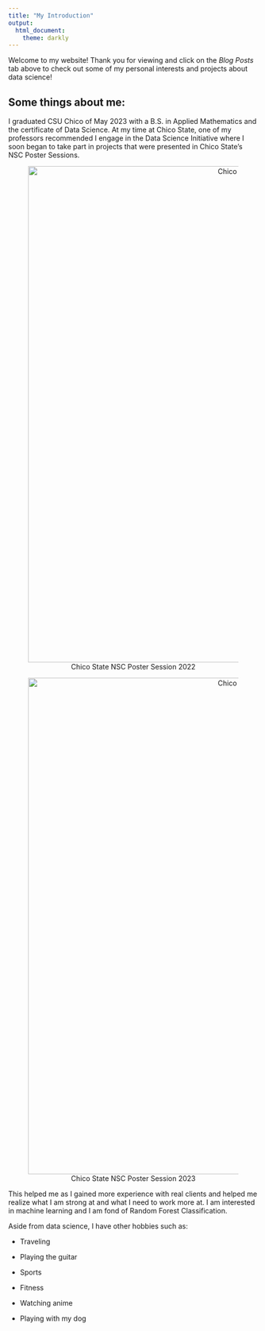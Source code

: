 ```yaml
---
title: "My Introduction"
output:
  html_document:
    theme: darkly
---
```


Welcome to my website! Thank you for viewing and click on the *Blog Posts* tab above to check out some of my personal interests and projects about data science!

## Some things about me: 
I graduated CSU Chico of May 2023 with a B.S. in Applied Mathematics and the certificate of Data Science. At my time at Chico State, one of my professors recommended I engage in the Data Science Initiative where I soon began to take part in projects that were presented in Chico State's NSC Poster Sessions.

<center>
![Chico State NSC Poster Session 2022](~/Documents/RicaRebusitWeb/siposter.png){width="1000"}
</center>

<center>
![Chico State NSC Poster Session 2023](~/Documents/RicaRebusitWeb/chcposter.png){width="1000"}
</center>

This helped me as I gained more experience with real clients and helped me realize what I am strong at and what I need to work more at. I am interested in machine learning and I am fond of Random Forest Classification.

Aside from data science, I have other hobbies such as:

-   Traveling

-   Playing the guitar

-   Sports

-   Fitness

-   Watching anime

-   Playing with my dog
